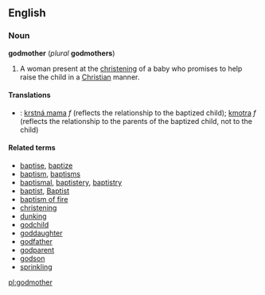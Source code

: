 ==English==
===Noun===
'''godmother''' (''plural'' '''godmothers''')

#A woman present at the [[christening]] of a baby who promises to help raise the child in a [[Christian]] manner.

====Translations====
*{{sk}}: [[krstná mama]] ''f'' (reflects the relationship to the baptized child); [[kmotra#Slovak|kmotra]] ''f'' (reflects the relationship to the parents of the baptized child, not to the child)

====Related terms====
*[[baptise]], [[baptize]]
*[[baptism]], [[baptisms]]
*[[baptismal]], [[baptistery]], [[baptistry]]
*[[baptist]], [[Baptist]]
*[[baptism of fire]]
*[[christening]]
*[[dunking]]
*[[godchild]]
*[[goddaughter]]
*[[godfather]]
*[[godparent]]
*[[godson]]
*[[sprinkling]]

[[pl:godmother]]